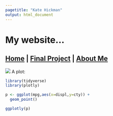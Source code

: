 ```yaml
---
pagetitle: "Kate Hickman"
output: html_document
---
```



# My website...

## [Home](https://kjehickman.github.io/) | [Final Project](https://kjehickman.github.io/Final_Project/Final_Project.html) | [About Me](https://kjehickman.github.io/About_Me/About_me.html)

![](pics/hamburger.jpeg)
A plot:

```r
library(tidyverse)
library(plotly)

p <- ggplot(mpg,aes(x=displ,y=cty)) +
  geom_point()

ggplotly(p)
```

